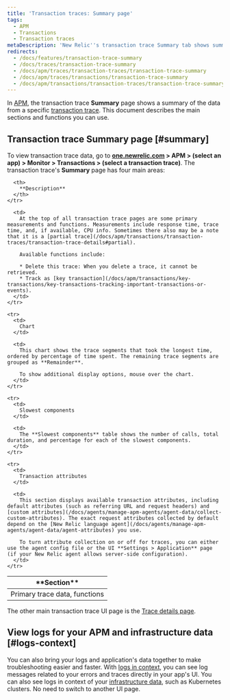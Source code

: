 ```yaml
---
title: 'Transaction traces: Summary page'
tags:
  - APM
  - Transactions
  - Transaction traces
metaDescription: 'New Relic''s transaction trace Summary tab shows summary data of a specific trace, including slowest segments, request attributes, and custom attributes.'
redirects:
  - /docs/features/transaction-trace-summary
  - /docs/traces/transaction-trace-summary
  - /docs/apm/traces/transaction-traces/transaction-trace-summary
  - /docs/apm/traces/transactions/transaction-trace-summary
  - /docs/apm/transactions/transaction-traces/transaction-trace-summary
---
```


In [APM](/docs/apm/new-relic-apm/getting-started/welcome-new-relic-apm), the transaction trace **Summary** page shows a summary of the data from a specific [transaction trace](/docs/apm/transactions/transaction-traces/transaction-traces). This document describes the main sections and functions you can use.

## Transaction trace Summary page [#summary]

To view transaction trace data, go to **[one.newrelic.com](https://one.newrelic.com) > APM > (select an app) > Monitor > Transactions > (select a transaction trace)**. The transaction trace's **Summary** page has four main areas:

<table>
  <thead>
    <tr>
      <th width={150}>
        **Section**
      </th>

      <th>
        **Description**
      </th>
    </tr>
  </thead>

  <tbody>
    <tr>
      <td>
        Primary trace data, functions
      </td>

      <td>
        At the top of all transaction trace pages are some primary measurements and functions. Measurements include response time, trace time, and, if available, CPU info. Sometimes there also may be a note that it is a [partial trace](/docs/apm/transactions/transaction-traces/transaction-trace-details#partial).

        Available functions include:

        * Delete this trace: When you delete a trace, it cannot be retrieved.
        * Track as [key transaction](/docs/apm/transactions/key-transactions/key-transactions-tracking-important-transactions-or-events).
      </td>
    </tr>

    <tr>
      <td>
        Chart
      </td>

      <td>
        This chart shows the trace segments that took the longest time, ordered by percentage of time spent. The remaining trace segments are grouped as **Remainder**.

        To show additional display options, mouse over the chart.
      </td>
    </tr>

    <tr>
      <td>
        Slowest components
      </td>

      <td>
        The **Slowest components** table shows the number of calls, total duration, and percentage for each of the slowest components.
      </td>
    </tr>

    <tr>
      <td>
        Transaction attributes
      </td>

      <td>
        This section displays available transaction attributes, including default attributes (such as referring URL and request headers) and [custom attributes](/docs/agents/manage-apm-agents/agent-data/collect-custom-attributes). The exact request attributes collected by default depend on the [New Relic language agent](/docs/agents/manage-apm-agents/agent-data/agent-attributes) you use.

        To turn attribute collection on or off for traces, you can either use the agent config file or the UI **Settings > Application** page (if your New Relic agent allows server-side configuration).
      </td>
    </tr>
  </tbody>
</table>

The other main transaction trace UI page is the [Trace details page](/docs/apm/transactions/transaction-traces/transaction-trace-details).

## View logs for your APM and infrastructure data [#logs-context]

You can also bring your logs and application's data together to make troubleshooting easier and faster. With [logs in context](/docs/logs/logs-context/configure-logs-context-apm-agents/), you can see log messages related to your errors and traces directly in your app's UI. You can also see logs in context of your [infrastructure data](/docs/logs/forward-logs/forward-your-logs-using-infrastructure-agent/), such as Kubernetes clusters. No need to switch to another UI page.
